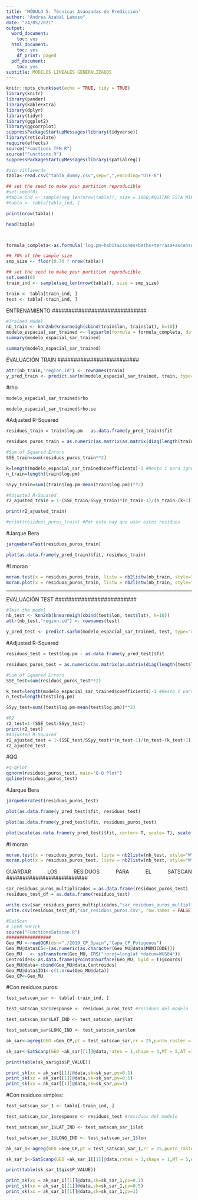 ---
title: 'MÓDULO 5: Técnicas Avanzadas de Predicción'
author: "Andrea Azabal Lamoso"
date: "24/05/2021"
output:
  word_document:
    toc: yes
  html_document:
    toc: yes
    df_print: paged
  pdf_document:
    toc: yes
subtitle: MODELOS LINEALES GENERALIZADOS
---

<style>
body {
text-align: justify}
</style>


```{r setup, include=FALSE}
knitr::opts_chunk$set(echo = TRUE, tidy = TRUE)
library(knitr)
library(pander)
library(kableExtra)
library(dplyr)
library(tidyr)
library(ggplot2)
library(ggcorrplot)
suppressPackageStartupMessages(library(tidyverse))
library(reticulate)
require(effects)
source("Functions_TFM.R")
source("Functions.R")
suppressPackageStartupMessages(library(spatialreg))
```


```{r}
#sin villaverde
tabla<-read.csv("tabla_dummy.csv",sep=",",encoding="UTF-8")

## set the seed to make your partition reproducible
#set.seed(0)
#tabla_ind <- sample(seq_len(nrow(tabla)), size = 1000)#QUITAR ESTA MIERDA
#tabla <- tabla[tabla_ind, ]

print(nrow(tabla))

head(tabla)



formula_completa<-as.formula('log.pm~habitaciones+baths+terraza+ascensor+aire+garaje+piscina+trastero+armarios+reformar+exterior+balcon+duplex+estudio+piso+dens_cc+dens_hospital+log.dist_tp+dens_colegios+dist_centro+arganzuela+barajas+carabanchel+centro+chamartin+chamberi+ciudad_lineal+fuencarral+hortaleza+latina+moncloa+moratalaz+puente_de_vallecas+retiro+salamanca+san_blas+tetuan+usera+vicalvaro+villa_de_vallecas')
```


```{r}
## 70% of the sample size
smp_size <- floor(0.70 * nrow(tabla))

## set the seed to make your partition reproducible
set.seed(0)
train_ind <- sample(seq_len(nrow(tabla)), size = smp_size)

train <- tabla[train_ind, ]
test <- tabla[-train_ind, ]
```

#############################
ENTRENAMIENTO
#############################


```{r}
#Trained Model
nb_train <- knn2nb(knearneigh(cbind(train$lon, train$lat), k=10))
modelo_espacial_sar_trained <- lagsarlm(formula = formula_completa, data=train, listw = nb2listw(nb_train, style="W"))
summary(modelo_espacial_sar_trained)
```
```{r message=F, error=F, warning=F}
summary(modelo_espacial_sar_trained)
```


#########################
EVALUACIÓN TRAIN
#########################

```{r}
attr(nb_train,"region.id") <- rownames(train)
y_pred_train <- predict.sarlm(modelo_espacial_sar_trained, train, type="response", listw = nb2listw(nb_train, style="W"))
```


########################
#rho

```{r}
modelo_espacial_sar_trained$rho
```
```{r}
modelo_espacial_sar_trained$rho.se
```


######################
#Adjusted R-Squared

```{r}
residuos_train = train$log.pm - as.data.frame(y_pred_train)$fit

residuos_puros_train = as.numeric(as.matrix(as.matrix(diag(length(train$log.pm))-(as.numeric(modelo_espacial_sar_trained$rho)*nb2mat(nb_train)))) %*% as.matrix(residuos_train))

#Sum of Squared Errors
SSE_train=sum(residuos_puros_train**2)

k=length(modelo_espacial_sar_trained$coefficients)-1 #Resto 1 para ignorar beta_0
n_train=length(train$log.pm)

SSyy_train=sum((train$log.pm-mean(train$log.pm))**2)

#Adjusted R-Squared
r2_ajusted_train = 1-(SSE_train/SSyy_train)*(n_train-1)/(n_train-(k+1))

print(r2_ajusted_train)
```


```{r}
#print(residuos_puros_train) #Por esto hay que usar estos residuos
```


######################
#Jarque Bera

```{r}
jarqueberaTest(residuos_puros_train)
```

```{r}
plot(as.data.frame(y_pred_train)$fit, residuos_train)
```


######################
#I moran

```{r}
moran.test(x = residuos_puros_train, listw = nb2listw(nb_train, style="W"))
moran.plot(x = residuos_puros_train, listw = nb2listw(nb_train, style="W"),main="Gráfico I Moran")
```


-----------------------

#########################
EVALUACIÓN TEST
#########################

```{r}
#Test the model
nb_test <- knn2nb(knearneigh(cbind(test$lon, test$lat), k=10))
attr(nb_test,"region.id") <- rownames(test)

y_pred_test <- predict.sarlm(modelo_espacial_sar_trained, test, type="response", listw = nb2listw(nb_test, style="W"))
```

######################
#Adjusted R-Squared

```{r}
residuos_test = test$log.pm - as.data.frame(y_pred_test)$fit

residuos_puros_test = as.numeric(as.matrix(as.matrix(diag(length(test$log.pm))-(as.numeric(modelo_espacial_sar_trained$rho)*nb2mat(nb_test)))) %*% as.matrix(residuos_test))

#Sum of Squared Errors
SSE_test=sum(residuos_puros_test**2)

k_test=length(modelo_espacial_sar_trained$coefficients)-1 #Resto 1 para ignorar beta_0
n_test=length(test$log.pm)

SSyy_test=sum((test$log.pm-mean(test$log.pm))**2)
```

```{r}
#R2
r2_test=1-(SSE_test/SSyy_test)
print(r2_test)
#Adjusted R-Squared
r2_ajusted_test = 1-(SSE_test/SSyy_test)*(n_test-1)/(n_test-(k_test+1))
r2_ajusted_test
```

######################
#QQ

```{r}
#q-qPlot
qqnorm(residuos_puros_test, main="Q-Q Plot")
qqline(residuos_puros_test)
```
######################
#Jarque Bera

```{r}
jarqueberaTest(residuos_puros_test)
```

```{r}
plot(as.data.frame(y_pred_test)$fit, residuos_test)
```
```{r}
plot(as.data.frame(y_pred_test)$fit, residuos_puros_test)
```

```{r}
plot(scale(as.data.frame(y_pred_test)$fit, center= T, scale= T), scale(residuos_puros_test, center= T, scale= T), xlab = "y_pred tipificada", ylab = "Residuos tipificados", main="Residuos vs. fit tipificados")
```

######################
#I moran

```{r}
moran.test(x = residuos_puros_test, listw = nb2listw(nb_test, style="W"))
moran.plot(x = residuos_puros_test, listw = nb2listw(nb_test, style="W"),main="Gráfico I Moran")
```


#########################
GUARDAR LOS RESIDUOS PARA EL SATSCAN
#########################


```{r}
sar_residuos_puros_multiplicados = as.data.frame(residuos_puros_test)
residuos_test_df = as.data.frame(residuos_test)
```


```{r}
write.csv(sar_residuos_puros_multiplicados,"sar_residuos_puros_multiplicados.csv", row.names = FALSE)
write.csv(residuos_test_df,"sar_residuos_puros.csv", row.names = FALSE)
```

```{r}
#SatScan
# LEER SHFILE
source("FunctionsSatscan.R")
#################
Geo_MU <-readOGR(dsn="./2019_CP_Spain","Capa_CP_Poligonos")
Geo_MU@data$C5<-(as.numeric(as.character(Geo_MU@data$MUNICODE)))
Geo_MU   <- spTransform(Geo_MU, CRS("+proj=longlat +datum=WGS84"))
Centroides<-as.data.frame(gPointOnSurface(Geo_MU, byid = T)@coords) 
Geo_MU@data<-cbind(Geo_MU@data,Centroides)
Geo_MU@data$ID1<-c(1:nrow(Geo_MU@data))
Geo_CP<-Geo_MU
```

#Con residuos puros:

```{r}
test_satscan_sar <- tabla[-train_ind, ]

test_satscan_sar$response <- residuos_puros_test #residuos del modelo

test_satscan_sar$LAT_IND <- test_satscan_sar$lat

test_satscan_sar$LONG_IND <- test_satscan_sar$lon

ak_sar<-agreg(GEO =Geo_CP,pt = test_satscan_sar,rr = 25,punto_raster = 0 )

sk_sar<-SatScanp(GEO =ak_sar[[1]]@data,rates = 1,shape = 1,MT = 5,AT =1,reps=99  )
```

```{r}
print(table(sk_sar$gis$P_VALUE))
```

```{r}
print_sk(xx = ak_sar[[1]]@data,sk=sk_sar,pv=0.1)
print_sk(xx = ak_sar[[1]]@data,sk=sk_sar,pv=0.5)
print_sk(xx = ak_sar[[1]]@data,sk=sk_sar,pv=1)
```

#Con residuos simples:

```{r}
test_satscan_sar_1 <- tabla[-train_ind, ]

test_satscan_sar_1$response <- residuos_test #residuos del modelo

test_satscan_sar_1$LAT_IND <- test_satscan_sar_1$lat

test_satscan_sar_1$LONG_IND <- test_satscan_sar_1$lon

ak_sar_1<-agreg(GEO =Geo_CP,pt = test_satscan_sar_1,rr = 25,punto_raster = 0 )

sk_sar_1<-SatScanp(GEO =ak_sar_1[[1]]@data,rates = 1,shape = 1,MT = 5,AT =1,reps=99  )
```

```{r}
print(table(sk_sar_1$gis$P_VALUE))
```

```{r}
print_sk(xx = ak_sar_1[[1]]@data,sk=sk_sar_1,pv=0.1)
print_sk(xx = ak_sar_1[[1]]@data,sk=sk_sar_1,pv=0.5)
print_sk(xx = ak_sar_1[[1]]@data,sk=sk_sar_1,pv=1)
```
